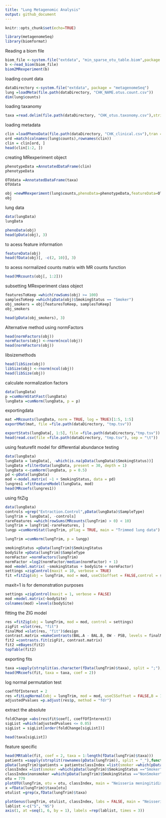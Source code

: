 ---
title: "Lung Metagenomic Analysis"
output: github_document
---
```{r}
knitr::opts_chunk$set(echo=TRUE)
```


```{r}
library(metagenomeSeq)
library(biomformat)
```
Reading a biom file
```{r}
biom_file <-system.file("extdata", "min_sparse_otu_table.biom",package = "biomformat")
b <-read_biom(biom_file)
biom2MRexperiment(b)

```

loading count data
```{r}
dataDirectory <-system.file("extdata", package = "metagenomeSeq")
lung =loadMeta(file.path(dataDirectory, "CHK_NAME.otus.count.csv"))
dim(lung$counts)
```

loading taxanomy
```{r}
taxa =read.delim(file.path(dataDirectory, "CHK_otus.taxonomy.csv"),stringsAsFactors = FALSE)
```

loading metadata
```{r}
clin =loadPhenoData(file.path(dataDirectory, "CHK_clinical.csv"),tran = TRUE)
ord =match(colnames(lung$counts),rownames(clin))
clin = clin[ord, ]
head(clin[1:2, ])
```

creating MRexperiment object
```{r}
phenotypeData =AnnotatedDataFrame(clin)
phenotypeData

OTUdata =AnnotatedDataFrame(taxa)
OTUdata

obj =newMRexperiment(lung$counts,phenoData=phenotypeData,featureData=OTUdata)
obj
```

lung data
```{r}
data(lungData)
lungData

phenoData(obj)
head(pData(obj), 3)
```

to acess feature information
```{r}
featureData(obj)
head(fData(obj)[, -c(2, 10)], 3)
```

to acess normalized counts matrix with MR counts function
```{r}
head(MRcounts(obj[, 1:2]))
```

subsetting MRexperiment class object
```{r}
featuresToKeep =which(rowSums(obj) >= 100)
samplesToKeep =which(pData(obj)$SmokingStatus == "Smoker")
obj_smokers = obj[featuresToKeep, samplesToKeep]
obj_smokers

head(pData(obj_smokers), 3)
```

Alternative method using normFactors
```{r}
head(normFactors(obj))
normFactors(obj) <-rnorm(ncol(obj))
head(normFactors(obj))
```
libsizemethods
```{r}
head(libSize(obj))
libSize(obj) <-rnorm(ncol(obj))
head(libSize(obj))

```

calculate normalization factors
```{r}
data(lungData)
p =cumNormStatFast(lungData)
lungData =cumNorm(lungData, p = p)
```

exportingdata
```{r}
mat =MRcounts(lungData, norm = TRUE, log = TRUE)[1:5, 1:5]
exportMat(mat, file =file.path(dataDirectory, "tmp.tsv"))

exportStats(lungData[, 1:5], file =file.path(dataDirectory,"tmp.tsv"))
head(read.csv(file =file.path(dataDirectory, "tmp.tsv"), sep = "\t"))
```
using featurefit model for differential abundance testing
```{r}
data(lungData)
lungData = lungData[, -which(is.na(pData(lungData)$SmokingStatus))]
lungData =filterData(lungData, present = 30, depth = 1)
lungData <-cumNorm(lungData, p = 0.5)
pd <-pData(lungData)
mod <-model.matrix( ~1 + SmokingStatus, data = pd)
lungres1 =fitFeatureModel(lungData, mod)
head(MRcoefs(lungres1))
```
using fitZig
```{r}
data(lungData)
controls =grep("Extraction.Control",pData(lungData)$SampleType)
lungTrim = lungData[, -controls]
rareFeatures =which(rowSums(MRcounts(lungTrim) > 0) < 10)
lungTrim = lungTrim[-rareFeatures, ]
lungp =cumNormStat(lungTrim, pFlag = TRUE, main = "Trimmed lung data")

lungTrim =cumNorm(lungTrim, p = lungp)

smokingStatus =pData(lungTrim)$SmokingStatus
bodySite =pData(lungTrim)$SampleType
normFactor =normFactors(lungTrim)
normFactor =log2(normFactor/median(normFactor) + 1)
mod =model.matrix( ~smokingStatus + bodySite + normFactor)
settings =zigControl(maxit = 10, verbose = TRUE)
fit =fitZig(obj = lungTrim, mod = mod, useCSSoffset = FALSE,control = settings)

```

maxit=1 is for demonstration purposes
```{r}
settings =zigControl(maxit = 1, verbose = FALSE)
mod =model.matrix(~bodySite)
colnames(mod) =levels(bodySite)
```

fitting the ZIG model
```{r}
res =fitZig(obj = lungTrim, mod = mod, control = settings)
zigFit =slot(res, "fit")
finalMod =slot(res, "fit")$design
contrast.matrix =makeContrasts(BAL.A - BAL.B, OW - PSB, levels = finalMod)
fit2 =contrasts.fit(zigFit, contrast.matrix)
fit2 =eBayes(fit2)
topTable(fit2)
```

exporting fits
```{r}
taxa =sapply(strsplit(as.character(fData(lungTrim)$taxa), split = ";"),function(i){i[length(i)]})
head(MRcoefs(fit, taxa = taxa, coef = 2))
```
log normal permutation test
```{r}
coeffOfInterest = 2
res =fitLogNormal(obj = lungTrim, mod = mod, useCSSoffset = FALSE,B = 10, coef = coeffOfInterest)
adjustedPvalues =p.adjust(res$p, method = "fdr")
```

extract the absolute 
```{r}
foldChange =abs(res$fit$coef[, coeffOfInterest])
sigList =which(adjustedPvalues <= 0.05)
sigList = sigList[order(foldChange[sigList])]

head(taxa[sigList])
```

feature specific
```{r}
head(MRtable(fit, coef = 2, taxa = 1:length(fData(lungTrim)$taxa)))
patients =sapply(strsplit(rownames(pData(lungTrim)), split = "_"),function(i){i[3]})
pData(lungTrim)$patients = patientsclassIndex =list(smoker =which(pData(lungTrim)$SmokingStatus =="Smoker"))
classIndex =list(smoker =which(pData(lungTrim)$SmokingStatus =="Smoker"))
classIndex$nonsmoker =which(pData(lungTrim)$SmokingStatus =="NonSmoker")
otu = 779
plotOTU(lungTrim, otu = otu, classIndex, main = "Neisseria meningitidis")
x =fData(lungTrim)$taxa[otu]
otulist =grep(x,fData(lungTrim)$taxa)

plotGenus(lungTrim, otulist, classIndex, labs = FALSE, main = "Neisseria meningitidis")
lablist <-c("S", "NS")
axis(1, at =seq(1, 6, by = 1), labels =rep(lablist, times = 3))

```

